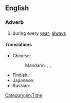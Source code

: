 ==English==

===Adverb===
{{en-adv|-|pos=[[year]] [[in]], [[year]] [[out]]}}

# {{idiomatic}} during every [[year]]; [[always]]

====Translations====
{{trans-top|during every year}}
* Chinese:
*: Mandarin: {{t-|cmn|年復一年|sc=Hani}}, {{t-|cmn|年复一年|tr=niánfùyīnián|sc=Hani}}, {{t-|cmn|年年|tr=niánnián|sc=Hani}}
{{trans-mid}}
* Finnish: {{t-|fi|vuodesta toiseen}}
* Japanese: {{t-|ja|歳歳年年|tr=さいさいねんねん, saisai-nennen}}
* Russian: {{t-|ru|из года в год|tr=iz góda v god}}
{{trans-bottom}}

[[Category:en:Time]]